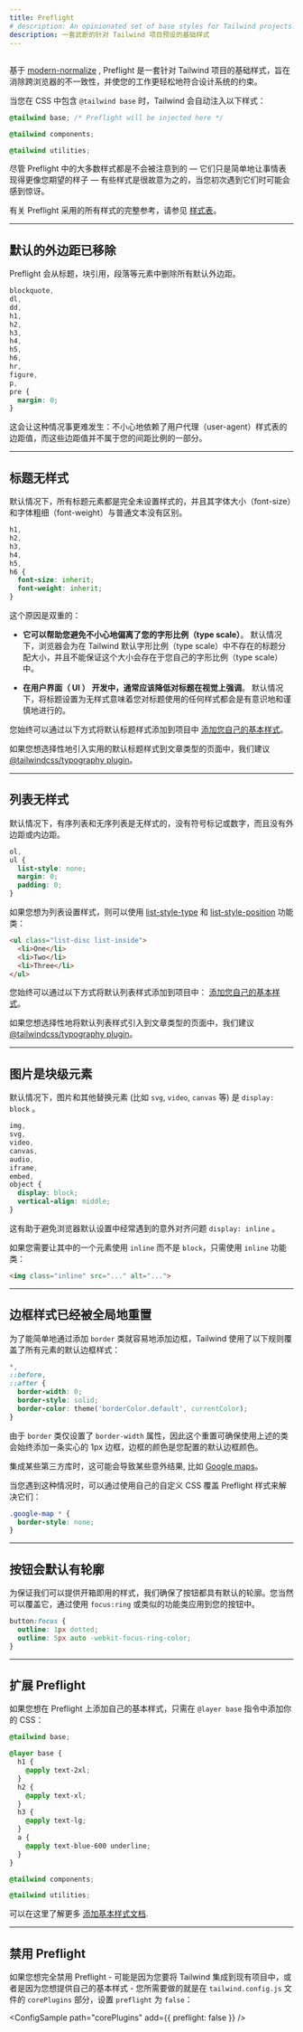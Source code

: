 ```yaml
---
title: Preflight
# description: An opinionated set of base styles for Tailwind projects.
description: 一套武断的针对 Tailwind 项目预设的基础样式
---
```



<!-- ## <Heading hidden>Overview</Heading> -->
## <Heading hidden>概览</Heading>

<!-- Built on top of [modern-normalize](https://github.com/sindresorhus/modern-normalize), Preflight is a set of base styles for Tailwind projects that are designed to smooth over cross-browser inconsistencies and make it easier for you to work within the constraints of your design system. -->
基于 [modern-normalize](https://github.com/sindresorhus/modern-normalize) , Preflight 是一套针对 Tailwind 项目的基础样式，旨在消除跨浏览器的不一致性，并使您的工作更轻松地符合设计系统的约束。

<!-- Tailwind automatically injects these styles when you include `@tailwind base` in your CSS: -->
当您在 CSS 中包含 `@tailwind base` 时，Tailwind 会自动注入以下样式：

```css
@tailwind base; /* Preflight will be injected here */

@tailwind components;

@tailwind utilities;
```

<!-- While most of the styles in Preflight are meant to go unnoticed — they simply make things behave more like you'd expect them to — some are more opinionated and can be surprising when you first encounter them. -->
尽管 Preflight 中的大多数样式都是不会被注意到的 — 它们只是简单地让事情表现得更像您期望的样子 — 有些样式是很故意为之的，当您初次遇到它们时可能会感到惊讶。

<!-- For a complete reference of all the styles applied by Preflight, [see the stylesheet](https://unpkg.com/tailwindcss@^2/dist/base.css). -->
有关 Preflight 采用的所有样式的完整参考，请参见 [样式表](https://unpkg.com/tailwindcss@^2/dist/base.css)。

---

<!-- ## Default margins are removed -->
## 默认的外边距已移除

<!-- Preflight removes all of the default margins from elements like headings, blockquotes, paragraphs, etc. -->
Preflight 会从标题，块引用，段落等元素中删除所有默认外边距。

```css
blockquote,
dl,
dd,
h1,
h2,
h3,
h4,
h5,
h6,
hr,
figure,
p,
pre {
  margin: 0;
}
```

<!-- This makes it harder to accidentally rely on margin values applied by the user-agent stylesheet that are not part of your spacing scale. -->
这会让这种情况事更难发生：不小心地依赖了用户代理（user-agent）样式表的边距值，而这些边距值并不属于您的间距比例的一部分。

---

<!-- ## Headings are unstyled -->
## 标题无样式

<!-- All heading elements are completely unstyled by default, and have the same font-size and font-weight as normal text. -->
默认情况下，所有标题元素都是完全未设置样式的，并且其字体大小（font-size）和字体粗细（font-weight）与普通文本没有区别。


```css
h1,
h2,
h3,
h4,
h5,
h6 {
  font-size: inherit;
  font-weight: inherit;
}
```

<!-- The reason for this is two-fold: -->
这个原因是双重的：

<!-- - **It helps you avoid accidentally deviating from your type scale**. By default, the browsers assigns sizes to headings that don't exist in Tailwind's default type scale, and aren't guaranteed to exist in your own type scale. -->
- **它可以帮助您避免不小心地偏离了您的字形比例（type scale）**。 默认情况下，浏览器会为在 Tailwind 默认字形比例（type scale）中不存在的标题分配大小，并且不能保证这个大小会存在于您自己的字形比例（type scale）中。
<!-- - **In UI development, headings should often be visually de-emphasized**. Making headings unstyled by default means any styling you apply to headings happens consciously and deliberately. -->
- **在用户界面（ UI ） 开发中，通常应该降低对标题在视觉上强调**。 默认情况下，将标题设置为无样式意味着您对标题使用的任何样式都会是有意识地和谨慎地进行的。

<!-- You can always add default header styles to your project by [adding your own base styles](/docs/adding-base-styles). -->
您始终可以通过以下方式将默认标题样式添加到项目中 [添加您自己的基本样式](/docs/adding-base-styles)。

<!-- If you'd like to selectively introduce sensible default heading styles into article-style parts of a page, we recommend the [@tailwindcss/typography plugin](/docs/typography-plugin/). -->
如果您想选择性地引入实用的默认标题样式到文章类型的页面中，我们建议 [@tailwindcss/typography plugin](/docs/typography-plugin/)。

---

<!-- ## Lists are unstyled -->
## 列表无样式

<!-- Ordered and unordered lists are unstyled by default, with no bullets/numbers and no margin or padding. -->
默认情况下，有序列表和无序列表是无样式的，没有符号标记或数字，而且没有外边距或内边距。


```css
ol,
ul {
  list-style: none;
  margin: 0;
  padding: 0;
}
```

<!-- If you'd like to style a list, you can do so using the [list-style-type](/docs/list-style-type) and [list-style-position](/docs/list-style-position) utilities: -->
如果您想为列表设置样式，则可以使用 [list-style-type](/docs/list-style-type) 和 [list-style-position](/docs/list-style-position)  功能类：

```html
<ul class="list-disc list-inside">
  <li>One</li>
  <li>Two</li>
  <li>Three</li>
</ul>
```

<!-- You can always add default list styles to your project by [adding your own base styles](/docs/adding-base-styles). -->
您始终可以通过以下方式将默认列表样式添加到项目中： [添加您自己的基本样式](/docs/adding-base-styles)。

<!-- If you'd like to selectively introduce default list styles into article-style parts of a page, we recommend the [@tailwindcss/typography plugin](/docs/typography-plugin/). -->
如果您想选择性地将默认列表样式引入到文章类型的页面中，我们建议 [@tailwindcss/typography plugin](/docs/typography-plugin/)。

---

<!-- ## Images are block-level -->
## 图片是块级元素

<!-- Images and other replaced elements (like `svg`, `video`, `canvas`, and others) are `display: block` by default. -->
默认情况下，图片和其他替换元素 (比如 `svg`, `video`, `canvas` 等) 是 `display: block` 。

```css
img,
svg,
video,
canvas,
audio,
iframe,
embed,
object {
  display: block;
  vertical-align: middle;
}
```

<!-- This helps to avoid unexpected alignment issues that you often run into using the browser default of `display: inline`. -->
这有助于避免浏览器默认设置中经常遇到的意外对齐问题 `display: inline` 。

<!-- If you ever need to make one of these elements `inline` instead of `block`, simply use the `inline` utility: -->
如果您需要让其中的一个元素使用 `inline` 而不是 `block`，只需使用 `inline` 功能类：

```html
<img class="inline" src="..." alt="...">
```

---

<!-- ## Border styles are reset globally -->
## 边框样式已经被全局地重置

<!-- In order to make it easy to add a border by simply adding the `border` class, Tailwind overrides the default border styles for all elements with the following rules: -->
为了能简单地通过添加 `border` 类就容易地添加边框，Tailwind 使用了以下规则覆盖了所有元素的默认边框样式：

```css
*,
::before,
::after {
  border-width: 0;
  border-style: solid;
  border-color: theme('borderColor.default', currentColor);
}
```

<!-- Since the `border` class only sets the `border-width` property, this reset ensures that adding that class always adds a solid 1px border using your configured default border color. -->
由于 `border` 类仅设置了 `border-width` 属性，因此这个重置可确保使用上述的类会始终添加一条实心的 1px 边框，边框的颜色是您配置的默认边框颜色。

<!-- This can cause some unexpected results when integrating certain third-party libraries, like [Google maps](https://github.com/tailwindlabs/tailwindcss/issues/484) for example. -->
集成某些第三方库时，这可能会导致某些意外结果, 比如 [Google maps](https://github.com/tailwindlabs/tailwindcss/issues/484)。

<!-- When you run into situations like this, you can work around them by overriding the Preflight styles with your own custom CSS: -->
当您遇到这种情况时，可以通过使用自己的自定义 CSS 覆盖 Preflight 样式来解决它们：

```css
.google-map * {
  border-style: none;
}
```

---

<!-- ## Buttons have a default outline -->
## 按钮会默认有轮廓

<!-- To ensure that we provide accessible styles out of the box, we made sure
that buttons have a default outline. You can of course override this by
applying `focus:ring` or similar utilities to your buttons. -->
为保证我们可以提供开箱即用的样式，我们确保了按钮都具有默认的轮廓。您当然可以覆盖它，通过使用 `focus:ring` 或类似的功能类应用到您的按钮中。


```css
button:focus {
  outline: 1px dotted;
  outline: 5px auto -webkit-focus-ring-color;
}
```

---

<!-- ## Extending Preflight -->
## 扩展 Preflight

<!-- If you'd like to add your own base styles on top of Preflight, simply add them to your CSS within a `@layer base` directive: -->
如果您想在 Preflight 上添加自己的基本样式，只需在 `@layer base` 指令中添加你的 CSS：

```css
@tailwind base;

@layer base {
  h1 {
    @apply text-2xl;
  }
  h2 {
    @apply text-xl;
  }
  h3 {
    @apply text-lg;
  }
  a {
    @apply text-blue-600 underline;
  }
}

@tailwind components;

@tailwind utilities;
```

<!-- Learn more in the [adding base styles documentation](/docs/adding-base-styles). -->
可以在这里了解更多 [添加基本​​样式文档](/docs/adding-base-styles).

---

<!-- ## Disabling Preflight -->
## 禁用 Preflight

<!-- If you'd like to completely disable Preflight — perhaps because you're integrating Tailwind into an existing project or because you'd like to provide your own base styles — all you need to do is set `preflight` to `false` in the `corePlugins` section of your `tailwind.config.js` file: -->
如果您想完全禁用 Preflight - 可能是因为您要将 Tailwind 集成到现有项目中，或者是因为您想提供自己的基本样式 - 您所需要做的就是在 `tailwind.config.js` 文件的 `corePlugins` 部分，设置 `preflight` 为 `false`：

<ConfigSample
  path="corePlugins"
  add={{ preflight: false }}
/>
